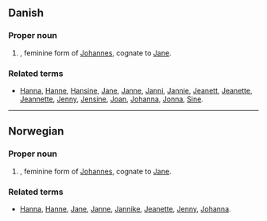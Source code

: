 ==Danish==

===Proper noun===
{{infl|da|proper noun}}

# {{given name|female||da:}}, feminine form of [[Johannes]], cognate to [[Jane]].

===Related terms===
*[[Hanna]], [[Hanne]], [[Hansine]], [[Jane]], [[Janne]], [[Janni]], [[Jannie]], [[Jeanett]], [[Jeanette]], [[Jeannette]], [[Jenny]], [[Jensine]], [[Joan]], [[Johanna]], [[Jonna]], [[Sine]].

----

==Norwegian==

===Proper noun===
{{infl|no|proper noun}}

# {{given name|female||no:}}, feminine form of [[Johannes]], cognate to [[Jane]].

===Related terms===
*[[Hanna]], [[Hanne]], [[Jane]], [[Janne]], [[Jannike]], [[Jeanette]], [[Jenny]], [[Johanna]].